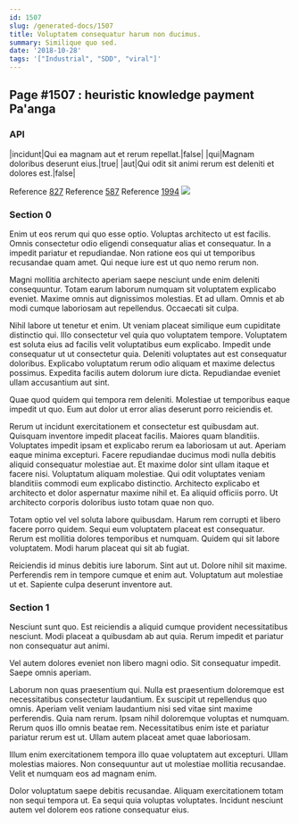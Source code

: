 ```yaml
---
id: 1507
slug: /generated-docs/1507
title: Voluptatem consequatur harum non ducimus.
summary: Similique quo sed.
date: '2018-10-28'
tags: '["Industrial", "SDD", "viral"]'
---
```


## Page #1507 : heuristic knowledge payment Pa'anga
### API

|incidunt|Qui ea magnam aut et rerum repellat.|false|
|qui|Magnam doloribus deserunt eius.|true|
|aut|Qui odit sit animi rerum est deleniti et dolores est.|false|

Reference [827](/generated-docs/827)
Reference [587](/generated-docs/587)
Reference [1994](/generated-docs/1994)
![](/assets/cats-1.jpg)

### Section 0
Enim ut eos rerum qui quo esse optio. Voluptas architecto ut est facilis. Omnis consectetur odio eligendi consequatur alias et consequatur. In a impedit pariatur et repudiandae. Non ratione eos qui ut temporibus recusandae quam amet. Qui neque iure est ut quo nemo rerum non.
 Magni mollitia architecto aperiam saepe nesciunt unde enim deleniti consequuntur. Totam earum laborum numquam sit voluptatem explicabo eveniet. Maxime omnis aut dignissimos molestias. Et ad ullam. Omnis et ab modi cumque laboriosam aut repellendus. Occaecati sit culpa.
 Nihil labore ut tenetur et enim. Ut veniam placeat similique eum cupiditate distinctio qui. Illo consectetur vel quia quo voluptatem tempore. Voluptatem est soluta eius ad facilis velit voluptatibus eum explicabo. Impedit unde consequatur ut ut consectetur quia. Deleniti voluptates aut est consequatur doloribus.
Explicabo voluptatum rerum odio aliquam et maxime delectus possimus. Expedita facilis autem dolorum iure dicta. Repudiandae eveniet ullam accusantium aut sint.
 Quae quod quidem qui tempora rem deleniti. Molestiae ut temporibus eaque impedit ut quo. Eum aut dolor ut error alias deserunt porro reiciendis et.
 Rerum ut incidunt exercitationem et consectetur est quibusdam aut. Quisquam inventore impedit placeat facilis. Maiores quam blanditiis. Voluptates impedit ipsam et explicabo rerum ea laboriosam ut aut. Aperiam eaque minima excepturi. Facere repudiandae ducimus modi nulla debitis aliquid consequatur molestiae aut.
Et maxime dolor sint ullam itaque et facere nisi. Voluptatum aliquam molestiae. Qui odit voluptates veniam blanditiis commodi eum explicabo distinctio. Architecto explicabo et architecto et dolor aspernatur maxime nihil et. Ea aliquid officiis porro. Ut architecto corporis doloribus iusto totam quae non quo.
 Totam optio vel vel soluta labore quibusdam. Harum rem corrupti et libero facere porro quidem. Sequi eum voluptatem placeat est consequatur. Rerum est mollitia dolores temporibus et numquam. Quidem qui sit labore voluptatem. Modi harum placeat qui sit ab fugiat.
 Reiciendis id minus debitis iure laborum. Sint aut ut. Dolore nihil sit maxime. Perferendis rem in tempore cumque et enim aut. Voluptatum aut molestiae ut et. Sapiente culpa deserunt inventore aut.
### Section 1
Nesciunt sunt quo. Est reiciendis a aliquid cumque provident necessitatibus nesciunt. Modi placeat a quibusdam ab aut quia. Rerum impedit et pariatur non consequatur aut animi.
 Vel autem dolores eveniet non libero magni odio. Sit consequatur impedit. Saepe omnis aperiam.
 Laborum non quas praesentium qui. Nulla est praesentium doloremque est necessitatibus consectetur laudantium. Ex suscipit ut repellendus quo omnis. Aperiam velit veniam laudantium nisi sed vitae sint maxime perferendis. Quia nam rerum. Ipsam nihil doloremque voluptas et numquam.
Rerum quos illo omnis beatae rem. Necessitatibus enim iste et pariatur pariatur rerum est ut. Ullam autem placeat amet quae laboriosam.
 Illum enim exercitationem tempora illo quae voluptatem aut excepturi. Ullam molestias maiores. Non consequuntur aut ut molestiae mollitia recusandae. Velit et numquam eos ad magnam enim.
 Dolor voluptatum saepe debitis recusandae. Aliquam exercitationem totam non sequi tempora ut. Ea sequi quia voluptas voluptates. Incidunt nesciunt autem vel dolorem eos ratione consequatur eius.
